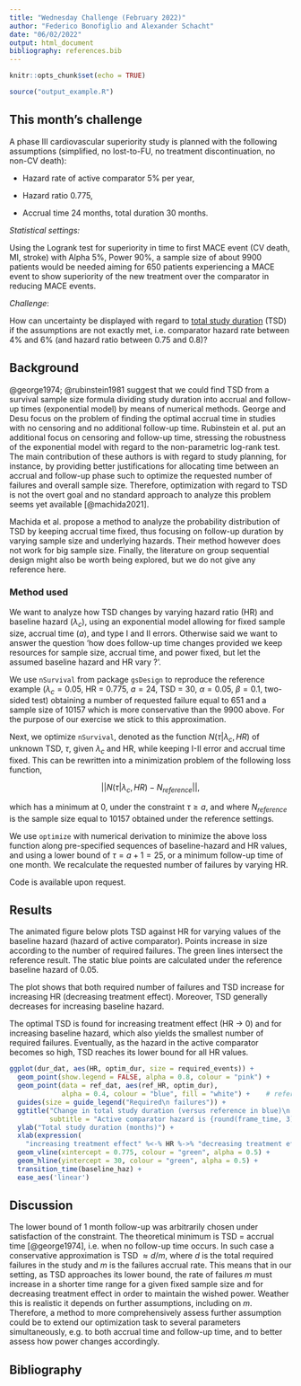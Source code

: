 ---
title: "Wednesday Challenge (February 2022)"
author: "Federico Bonofiglio and Alexander Schacht"
date: "06/02/2022"
output: html_document
bibliography: references.bib
---

```{r setup, include=FALSE}
knitr::opts_chunk$set(echo = TRUE)
```

```{r load data, echo = FALSE, results= FALSE, message = FALSE}
source("output_example.R")
```

## This month's challenge

A phase III cardiovascular superiority study is planned with the following assumptions (simplified, no lost-to-FU, no treatment discontinuation, no non-CV death):

-   Hazard rate of active comparator 5% per year,

-   Hazard ratio 0.775,

-   Accrual time 24 months, total duration 30 months.

*Statistical settings:*

Using the Logrank test for superiority in time to first MACE event (CV death, MI, stroke) with Alpha 5%, Power 90%, a sample size of about 9900 patients would be needed aiming for 650 patients experiencing a MACE event to show superiority of the new treatment over the comparator in reducing MACE events.

*Challenge*:

How can uncertainty be displayed with regard to [total study duration]{.ul} (TSD) if the assumptions are not exactly met, i.e. comparator hazard rate between 4% and 6% (and hazard ratio between 0.75 and 0.8)?

## Background

@george1974; @rubinstein1981 suggest that we could find TSD from a survival sample size formula dividing study duration into accrual and follow-up times (exponential model) by means of numerical methods. George and Desu focus on the problem of finding the optimal accrual time in studies with no censoring and no additional follow-up time. Rubinstein et al. put an additional focus on censoring and follow-up time, stressing the robustness of the exponential model with regard to the non-parametric log-rank test. The main contribution of these authors is with regard to study planning, for instance, by providing better justifications for allocating time between an accrual and follow-up phase such to optimize the requested number of failures and overall sample size. Therefore, optimization with regard to TSD is not the overt goal and no standard approach to analyze this problem seems yet available [@machida2021].

Machida et al. propose a method to analyze the probability distribution of TSD by keeping accrual time fixed, thus focusing on follow-up duration by varying sample size and underlying hazards. Their method however does not work for big sample size. Finally, the literature on group sequential design might also be worth being explored, but we do not give any reference here.

### Method used

We want to analyze how TSD changes by varying hazard ratio (HR) and baseline hazard ($\lambda_c$), using an exponential model allowing for fixed sample size, accrual time ($a$), and type I and II errors. Otherwise said we want to answer the question 'how does follow-up time changes provided we keep resources for sample size, accrual time, and power fixed, but let the assumed baseline hazard and HR vary ?'.

We use `nSurvival` from package `gsDesign` to reproduce the reference example ($\lambda_c = 0.05$, HR = 0.775, $a = 24$, TSD = 30, $\alpha = 0.05$, $\beta = 0.1$, two-sided test) obtaining a number of requested failure equal to 651 and a sample size of 10157 which is more conservative than the 9900 above. For the purpose of our exercise we stick to this approximation.

Next, we optimize `nSurvival`, denoted as the function $N(\tau| \lambda_c, HR)$ of unknown TSD, $\tau$, given $\lambda_c$ and HR, while keeping I-II error and accrual time fixed. This can be rewritten into a minimization problem of the following loss function,

$$
|| N(\tau | \lambda_c, HR) - N_{reference} ||,
$$

which has a minimum at 0, under the constraint $\tau \geq a$, and where $N_{reference}$ is the sample size equal to 10157 obtained under the reference settings.

We use `optimize` with numerical derivation to minimize the above loss function along pre-specified sequences of baseline-hazard and HR values, and using a lower bound of $\tau = a +1 = 25$, or a minimum follow-up time of one month. We recalculate the requested number of failures by varying HR.

Code is available upon request.

## Results

The animated figure below plots TSD against HR for varying values of the baseline hazard (hazard of active comparator). Points increase in size according to the number of required failures. The green lines intersect the reference result. The static blue points are calculated under the reference baseline hazard of 0.05.

The plot shows that both required number of failures and TSD increase for increasing HR (decreasing treatment effect). Moreover, TSD generally decreases for increasing baseline hazard.

The optimal TSD is found for increasing treatment effect (HR -> 0) and for increasing baseline hazard, which also yields the smallest number of required failures. Eventually, as the hazard in the active comparator becomes so high, TSD reaches its lower bound for all HR values.

```{r mainplot, echo=FALSE, message = FALSE}
ggplot(dur_dat, aes(HR, optim_dur, size = required_events)) +
  geom_point(show.legend = FALSE, alpha = 0.8, colour = "pink") +
  geom_point(data = ref_dat, aes(ref_HR, optim_dur),
             alpha = 0.4, colour = "blue", fill = "white") +    # reference background
  guides(size = guide_legend("Required\n failures")) +
  ggtitle("Change in total study duration (versus reference in blue)\n by varying of assumed HR and active comparator hazard\n (Author: Federico Bonofiglio)",
          subtitle = "Active comparator hazard is {round(frame_time, 3)}") +
  ylab("Total study duration (months)") +
  xlab(expression(
    "increasing treatment effect" %<-% HR %->% "decreasing treatment effect" )) +
  geom_vline(xintercept = 0.775, colour = "green", alpha = 0.5) +
  geom_hline(yintercept = 30, colour = "green", alpha = 0.5) +
  transition_time(baseline_haz) +
  ease_aes('linear')


```

## Discussion

The lower bound of 1 month follow-up was arbitrarily chosen under satisfaction of the constraint. The theoretical minimum is TSD = accrual time [@george1974], i.e. when no follow-up time occurs. In such case a conservative approximation is TSD $\approx d/m$, where $d$ is the total required failures in the study and $m$ is the failures accrual rate. This means that in our setting, as TSD approaches its lower bound, the rate of failures $m$ must increase in a shorter time range for a given fixed sample size and for decreasing treatment effect in order to maintain the wished power. Weather this is realistic it depends on further assumptions, including on $m$. Therefore, a method to more comprehensively assess further assumption could be to extend our optimization task to several parameters simultaneously, e.g. to both accrual time and follow-up time, and to better assess how power changes accordingly.

## Bibliography

